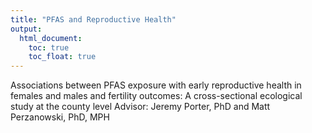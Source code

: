 ```yaml
---
title: "PFAS and Reproductive Health"
output: 
  html_document:
    toc: true
    toc_float: true
---
```


Associations between PFAS exposure with early reproductive health in females and males and fertility outcomes: A cross-sectional ecological study at the county level
Advisor: Jeremy Porter, PhD and Matt Perzanowski, PhD, MPH
